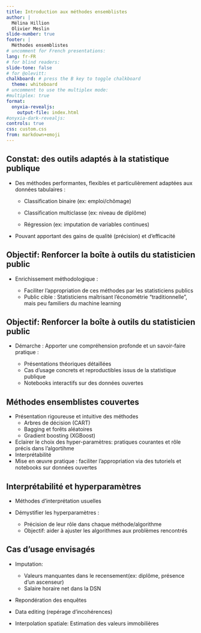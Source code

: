 ```yaml
---
title: Introduction aux méthodes ensemblistes
author: |
  Mélina Hillion
  Olivier Meslin
slide-number: true
footer: |
  Méthodes ensemblistes
# uncomment for French presentations:
lang: fr-FR
# for blind readers:
slide-tone: false
# for @olevitt:
chalkboard: # press the B key to toggle chalkboard
  theme: whiteboard
# uncomment to use the multiplex mode:
#multiplex: true
format: 
  onyxia-revealjs:
    output-file: index.html
#onyxia-dark-revealjs:
controls: true
css: custom.css
from: markdown+emoji
---
```


## Constat: des outils adaptés à la statistique publique {.smaller}

- Des méthodes performantes, flexibles et particulièrement adaptées aux données tabulaires :

  - Classification binaire (ex: emploi/chômage)
    
  - Classification multiclasse (ex: niveau de diplôme)
    
  - Régression (ex: imputation de variables continues)
  
- Pouvant apportant des gains de qualité (précision) et d’efficacité  


## Objectif: Renforcer la boîte à outils du statisticien public {.smaller} 

- Enrichissement méthodologique : 

  - Faciliter l'appropriation de ces méthodes par les statisticiens publics
  - Public cible : Statisticiens maîtrisant l'économétrie "traditionnelle", mais peu familiers du machine learning


## Objectif: Renforcer la boîte à outils du statisticien public {.smaller} 

- Démarche : Apporter une compréhension profonde et un savoir-faire pratique :

  - Présentations théoriques détaillées
  - Cas d'usage concrets et reproductibles issus de la statistique publique
  - Notebooks interactifs sur des données ouvertes

    
## Méthodes ensemblistes couvertes {.smaller}

- Présentation rigoureuse et intuitive des méthodes
  - Arbres de décision (CART)
  - Bagging et forêts aléatoires
  - Gradient boosting (XGBoost)
  
- Eclairer le choix des hyper-paramètres: pratiques courantes et rôle précis dans l'algortihme
- Interprétabilité
- Mise en œuvre pratique : faciliter l'appropriation via des tutoriels et notebooks sur données ouvertes


## Interprétabilité et hyperparamètres

- Méthodes d'interprétation usuelles 

- Démystifier les hyperparamètres : 
  - Précision de leur rôle dans chaque méthode/algorithme
  - Objectif: aider à ajuster les algorithmes aux problèmes rencontrés
    

## Cas d'usage envisagés

- Imputation:
   - Valeurs manquantes dans le recensement(ex: diplôme, présence d'un ascenseur)
   - Salaire horaire net dans la DSN
   
- Repondération des enquêtes

- Data editing (repérage d'incohérences)

- Interpolation spatiale: Estimation des valeurs immobilières




